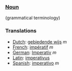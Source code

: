 ===[[Noun]]===
(grammatical terminology)

===Translations===
*[[Dutch]]: [[gebiedende wijs]] ''m''
*[[French]]: [[impératif]] ''m''
*[[German]]: [[Imperativ]] ''m''
*[[Latin]]: [[imperativus]]
*[[Spanish]]: [[imperativo]] ''m''
